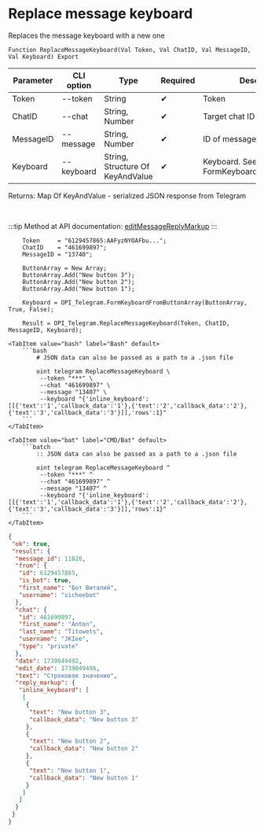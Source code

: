 ﻿---
sidebar_position: 13
description: Replace message keyboard and other functions to work with Telegram in the Open Integration Package, a free open-source integration library for 1C:Enterprise 8, OneScript and CLI
keywords: [1C, 1С, 1С:Enterprise, 1С:Enterprise 8.3, API, Integration, Services, Exchange, OneScript, CLI, Telegram]
---


# Replace message keyboard
 Replaces the message keyboard with a new one



`Function ReplaceMessageKeyboard(Val Token, Val ChatID, Val MessageID, Val Keyboard) Export`

  | Parameter | CLI option | Type | Required | Description |
  |-|-|-|-|-|
  | Token | --token | String | &#x2714; | Token |
  | ChatID | --chat | String, Number | &#x2714; | Target chat ID |
  | MessageID | --message | String, Number | &#x2714; | ID of message to delete |
  | Keyboard | --keyboard | String, Structure Of KeyAndValue | &#x2714; | Keyboard. See FormKeyboardFromButtonArray |

  
  Returns:  Map Of KeyAndValue - serialized JSON response from Telegram

<br/>

:::tip
Method at API documentation: [editMessageReplyMarkup](https://core.telegram.org/bots/api#editmessagereplymarkup)
:::
<br/>



```bsl title="1C:Enterprise/OneScript code example"
    Token     = "6129457865:AAFyzNYOAFbu...";
    ChatID    = "461699897";
    MessageID = "13740";

    ButtonArray = New Array;
    ButtonArray.Add("New button 3");
    ButtonArray.Add("New button 2");
    ButtonArray.Add("New button 1");

    Keyboard = OPI_Telegram.FormKeyboardFromButtonArray(ButtonArray, True, False);

    Result = OPI_Telegram.ReplaceMessageKeyboard(Token, ChatID, MessageID, Keyboard);
```
 

 <Tabs>
  
    <TabItem value="bash" label="Bash" default>
        ```bash
            # JSON data can also be passed as a path to a .json file
            
            oint telegram ReplaceMessageKeyboard \
             --token "***" \
             --chat "461699897" \
             --message "13407" \
             --keyboard "{'inline_keyboard':[[{'text':'1','callback_data':'1'},{'text':'2','callback_data':'2'},{'text':'3','callback_data':'3'}]],'rows':1}"
        ```
    </TabItem>
  
    <TabItem value="bat" label="CMD/Bat" default>
        ```batch
            :: JSON data can also be passed as a path to a .json file
            
            oint telegram ReplaceMessageKeyboard ^
             --token "***" ^
             --chat "461699897" ^
             --message "13407" ^
             --keyboard "{'inline_keyboard':[[{'text':'1','callback_data':'1'},{'text':'2','callback_data':'2'},{'text':'3','callback_data':'3'}]],'rows':1}"
        ```
    </TabItem>
</Tabs>


```json title="Result"
{
 "ok": true,
 "result": {
  "message_id": 11820,
  "from": {
   "id": 6129457865,
   "is_bot": true,
   "first_name": "Бот Виталий",
   "username": "sicheebot"
  },
  "chat": {
   "id": 461699897,
   "first_name": "Anton",
   "last_name": "Titowets",
   "username": "JKIee",
   "type": "private"
  },
  "date": 1739049492,
  "edit_date": 1739049498,
  "text": "Строковое значение",
  "reply_markup": {
   "inline_keyboard": [
    [
     {
      "text": "New button 3",
      "callback_data": "New button 3"
     },
     {
      "text": "New button 2",
      "callback_data": "New button 2"
     },
     {
      "text": "New button 1",
      "callback_data": "New button 1"
     }
    ]
   ]
  }
 }
}
```
